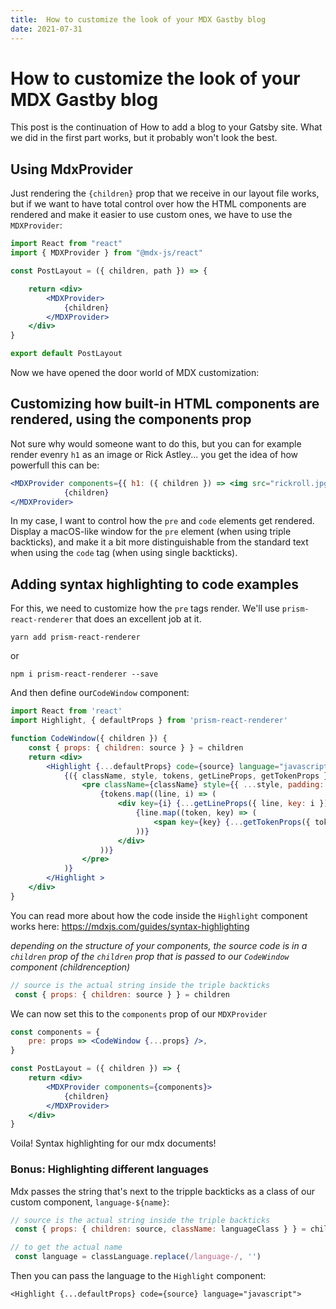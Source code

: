 ```yaml
---
title:  How to customize the look of your MDX Gastby blog
date: 2021-07-31
---
```


# How to customize the look of your MDX Gastby blog

This post is the continuation of How to add a blog to your Gatsby site. What we did in the first part works, but it probably won't look the best.

## Using MdxProvider

Just rendering the `{children}` prop that we receive in our layout file works, but if we want to have total control over how the HTML components are rendered and make it easier to use custom ones, we have to use the `MDXProvider`:

```jsx
import React from "react"
import { MDXProvider } from "@mdx-js/react"

const PostLayout = ({ children, path }) => {

    return <div>
        <MDXProvider>
            {children}
        </MDXProvider>
    </div>
}

export default PostLayout
```

Now we have opened the door world of MDX customization:

## Customizing how built-in HTML components are rendered, using the components prop

Not sure why would someone want to do this, but you can for example render evenry `h1` as an image or Rick Astley... you get the idea of how powerfull this can be:

```jsx
<MDXProvider components={{ h1: ({ children }) => <img src="rickroll.jpg" />}} >
            {children}
</MDXProvider>
```
In my case, I want to control how the `pre` and `code` elements get rendered. Display a macOS-like window for the `pre` element (when using triple backticks), and make it a bit more distinguishable from the standard text when using the `code` tag (when using single backticks).

## Adding syntax highlighting to code examples

For this, we need to customize how the `pre` tags render. We'll use `prism-react-renderer` that does an excellent job at it.

```shell
yarn add prism-react-renderer
```
or
```shell
npm i prism-react-renderer --save
```
And then define our`CodeWindow` component:

```jsx
import React from 'react'
import Highlight, { defaultProps } from 'prism-react-renderer'

function CodeWindow({ children }) {
    const { props: { children: source } } = children
    return <div>
        <Highlight {...defaultProps} code={source} language="javascript">
            {({ className, style, tokens, getLineProps, getTokenProps }) => (
                <pre className={className} style={{ ...style, padding: '20px' }}>
                    {tokens.map((line, i) => (
                        <div key={i} {...getLineProps({ line, key: i })}>
                            {line.map((token, key) => (
                                <span key={key} {...getTokenProps({ token, key })} />
                            ))}
                        </div>
                    ))}
                </pre>
            )}
        </Highlight >
    </div>
}
```

You can read more about how the code inside the `Highlight` component works here: https://mdxjs.com/guides/syntax-highlighting

*depending on the structure of your components, the source code is in a `children` prop of the `children` prop that is passed to our `CodeWindow` component (childrenception)*

```jsx
// source is the actual string inside the triple backticks
 const { props: { children: source } } = children
```

We can now set this to the `components` prop of our `MDXProvider`

```jsx
const components = {
    pre: props => <CodeWindow {...props} />,
}

const PostLayout = ({ children }) => {
    return <div>
        <MDXProvider components={components}>
            {children}
        </MDXProvider>
    </div>
}
```

Voila! Syntax highlighting for our mdx documents! 

### Bonus: Highlighting different languages

Mdx passes the string that's next to the tripple backticks as a class of our custom component, `language-${name}`:

```jsx
// source is the actual string inside the triple backticks
 const { props: { children: source, className: languageClass } } = children

// to get the actual name
 const language = classLanguage.replace(/language-/, '')
```

Then you can pass the language to the `Highlight` component:

```
<Highlight {...defaultProps} code={source} language="javascript">
```
